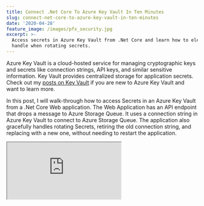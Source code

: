 ```yaml
---
title: Connect .Net Core To Azure Key Vault In Ten Minutes
slug: connect-net-core-to-azure-key-vault-in-ten-minutes
date: '2020-04-28'
feature_image: /images/pfx_security.jpg
excerpt: >-
  Access secrets in Azure Key Vault from .Net Core and learn how to elegantly
  handle when rotating secrets.
---
```

Azure Key Vault is a cloud-hosted service for managing cryptographic keys and secrets like connection strings, API keys, and similar sensitive information. Key Vault provides centralized storage for application secrets. Check out my [posts on Key Vault](/tag/azure-key-vault/) if you are new to Azure Key Vault and want to learn more.

In this post, I will walk-through how to access Secrets in an Azure Key Vault from a .Net Core Web application. The Web Application has an API endpoint that drops a message to Azure Storage Queue. It uses a connection string in Azure Key Vault to connect to Azure Storage Queue. The application also gracefully handles rotating Secrets, retiring the old connection string, and replacing with a new one, without needing to restart the application.

<iframe src="https://www.youtube.com/embed/6l_kpygO0Ic" />

  

The application uses an _AzureQueueSender_ to drop messages to the Storage Queue. Just like usual, it gets the Connection String value from the application configuration, using the .Net Core _IConfiguration_ library. Since the Connection String is sensitive information, you should keep this out of [source control](/blog/keeping-sensitive-configuration-data-out-of-source-control/). Usually, this would be by storing it as [User Secrets](https://docs.microsoft.com/en-us/aspnet/core/security/app-secrets) in the local environment and using Variable replacement in Azure DevOps for any deployed environment like dev, test or prod.

```csharp
public class AzureQueueSender : IMessageSender
{
    public AzureQueueSender(IConfiguration configuration) {...}
    ...

    public async Task Send(string content)
    {
        var connectionString =
            Configuration.GetValue<string>("QueueConnectionString");

        await SendMessage(connectionString);
    }

    private static async Task SendMessage(string connectionString)
    {
        var storageAccount = CloudStorageAccount.Parse(connectionString);
        storageAccount.CreateCloudQueueClient();
        var queueClient = storageAccount.CreateCloudQueueClient();
        var queue = queueClient.GetQueueReference("youtube");
        var message = new CloudQueueMessage("Hello, World");
        await queue.AddMessageAsync(message);
    }
}

```

Even though this is an acceptable solution these days, we can do better. Managing the connection string, rotating, and updating its values should be done independently of the application. We should not need to restart the app when we need to do that. Think if there are multiple such applications, then we need to restart each of those applications when we change the Secret.

Guess what the easy solution we usually come up with - _Let us not change the connection string or any of the Secrets and keep it the same._

> The whole process is not optimized for change and our immediate reaction to resist it.

[![](/images/asp_net_core_banner.png)](https://www.youtube.com/playlist?list=PL59L9XrzUa-nqfCHIKazYMFRKapPNI4sP)

## Moving Secrets To Key Vault

Azure Key Vault provides centralized storage for application secrets. To move the connection string to Key Vault, head to Azure Portal, and create a new Key Vault. Under Secrets, create a new Secret with name _'QueueConnectionString'_, the same as that we used in our application configuration. Update the value for the Secret and save.

![](/images/keyvault_secrets.jpg)

.Net Core comes with an [Azure Key Vault Configuration Provider](https://docs.microsoft.com/en-us/aspnet/core/security/key-vault-configuration?view=aspnetcore-3.1), to retrieve secrets from the Key Vault. It allows us to define configuration key in appsettings.json and access them just like any other configuration value but have it read from Key Vault instead. To wire up the Key Vault configuration provider add a [Nuget reference](https://www.nuget.org/packages/Microsoft.Extensions.Configuration.AzureKeyVault/) and update the _Program.cs_ file to configure the application to use Key Vault, as shown below.

```csharp
public static IHostBuilder CreateHostBuilder(string[] args) =>
    Host.CreateDefaultBuilder(args)
        .ConfigureWebHostDefaults(webBuilder =>
        {
            webBuilder.UseStartup<Startup>();
        })
    .ConfigureAppConfiguration((context, config) =>
    {
        var builtConfig = config.Build();
        var vaultName = builtConfig["VaultName"];
        var keyVaultClient = new KeyVaultClient(
            async (authority, resource, scope) =>
            {
                var credential = new DefaultAzureCredential(false);
                var token = credential.GetToken(
                    new Azure.Core.TokenRequestContext(
                        new[] { "https://vault.azure.net/.default" }));
                return token.Token;
            });
        config.AddAzureKeyVault(
            vaultName,
            keyVaultClient,
            new DefaultKeyVaultSecretManager());
    });

```

The above code uses the _VaultName_ from the configuration file (which is not sensitive information and can be managed as [Release Variables for different environments](https://www.youtube.com/watch?v=OFr6Vkw0mq8)) and creates a KeyVaultClient instance. It uses [DefaultAzureCredential](/blog/defaultazurecredential-from-azure-sdk/) to retieve an Azure AD token, that is used to authenticate with Azure Key Vault. [DefaultAzureCredential](/blog/defaultazurecredential-from-azure-sdk/) unifies the way we retrieve an Azure AD token and works seamlessly on [local development environment as well](/blog/azure-managed-service-identity-and-local-development/).

[

DefaultAzureCredential: Unifying How We Get Azure AD Token

Azure Identity library provides Azure Active Directory token authentication support across the Azure SDK

![](/favicon.ico)Rahul NathRahul Pulikkot Nath

![](/images/pfx_security.jpg)

](/blog/defaultazurecredential-from-azure-sdk)

In the past, Azure had different ways to authenticate with the various resources. The Azure SDK’s is bringing this all under one roof and providing a more unified approach to developers when connecting to resources on Azure.

When the application starts, it looks for all matching configuration names in the associated Vault and retrieves the Secrets and caches them. The IConfiguration provides the same interface over all the different scenarios and makes it possible for the application to have the same code just as if it was in the configuration file.

## Handling Secret Rotation

When the Connection String needs to be updated, we can do that in the Azure Key Vault without needing to update and redeploy the application. However, since the application caches the Secret from Key Vault on application startup, we need to restart the app to refresh the Key Vault cache. This is not ideal. When configuring Azure Key Vault as the configuration source, we can specify a _[ReloadInterval](https://docs.microsoft.com/en-us/aspnet/core/security/key-vault-configuration?view=aspnetcore-3.1#configuration-options)_. It will reload the Secrets from the Key Vault every time the Reload Interval duration is over, in the below case every 10 minutes.

```csharp
config.AddAzureKeyVault(new AzureKeyVaultConfigurationOptions()
{
    Client = keyVaultClient,
    Vault = vaultName,
    ReloadInterval = TimeSpan.FromMinutes(10)
});

```

Even with the ReloadInterval set, there is still a time window where the call to Azure Storage will fail; the time between the Secret in the Vault is updated, and the next reload time. Sure it is not much time, but a failed request is a failed request. To handle this scenario, let's add some extra code to the code to gracefully refresh the configuration values from the Key Vault when it throws an unauthorized exception.

<iframe src="https://www.youtube.com/embed/z6YcU0PW_9E" />

Using [Polly](https://github.com/App-vNext/Polly), a .NET resilience and transient-fault-handling library , we can add a policy to wrap the call to Azure Storage Queue. The _CloudStorageAccount_ throws a StorageException any time there is Unauthorized access. Using Polly, we can handle the exception and force refresh the Secrets in IConfiguration by calling the [Reload method](https://docs.microsoft.com/en-us/aspnet/core/security/key-vault-configuration?view=aspnetcore-3.1#reload-secrets). Once updated, we can get the connection string again from the config, which will be the new updated value in the Vault. It is then used to connect and drop a message to the queue. The application now gracefully handles the case where the Secrets is updated in Key Vault and refreshes its cache of the Secrets in Azure Key Vault.

```csharp
public async Task Send(string content)
{
    var connectionString =
        Configuration.GetValue<string>("QueueConnectionString");
    var retryPolicy = Policy.Handle<StorageException>()
        .RetryAsync(2, async (ex, count, context) =>
        {
            (Configuration as IConfigurationRoot).Reload();
            connectionString =
            Configuration.GetValue<string>("QueueConnectionString");
        });

    await retryPolicy.ExecuteAsync(() => SendMessage(connectionString));
}

```

You can easily connect your existing or new applications to start using Key Vault as a configuration source. With the Key Vault Configuration provider, the changes to the application code are very minimal. Having the sensitive information in Key Vault allows to keep this centralized and managed separate to your application. This is also a more secure way to store sensitive information.

Do you store your application connection strings in the Key Vault? Move them right now - it's just going to take you ten minutes!
